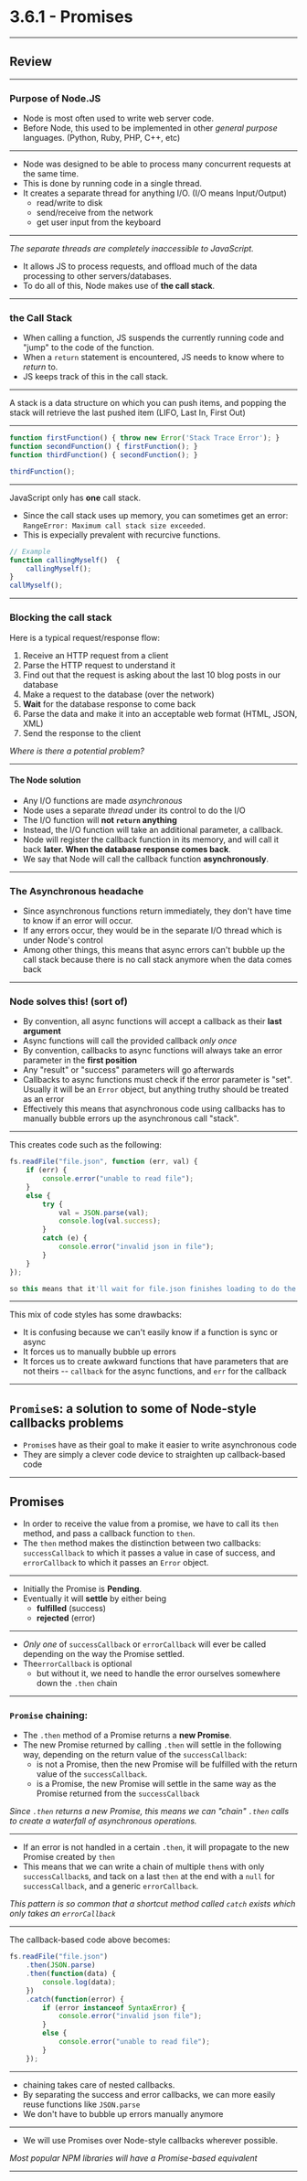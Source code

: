 # 3.6.1 - Promises

---
## Review

---

### Purpose of Node.JS

- Node is most often used to write web server code.
- Before Node, this used to be implemented in other _general purpose_ languages. (Python, Ruby, PHP, C++, etc)

---

- Node was designed to be able to process many concurrent requests at the same time.
- This is done by running code in a single thread.
- It creates a separate thread for anything I/O. (I/O means Input/Output)
    - read/write to disk
    - send/receive from the network
    - get user input from the keyboard

---

_The separate threads are completely inaccessible to JavaScript._

- It allows JS to process requests, and offload much of the data processing to other servers/databases.
- To do all of this, Node makes use of **the call stack**.

---

### the Call Stack

- When calling a function, JS suspends the currently running code and "jump" to the code of the function.
- When a `return` statement is encountered, JS needs to know where to _return_ to.
- JS keeps track of this in the call stack.

---

A stack is a data structure on which you can push items, and popping the stack will retrieve the last pushed item (LIFO, Last In, First Out) 

---

```js
function firstFunction() { throw new Error('Stack Trace Error'); }
function secondFunction() { firstFunction(); }
function thirdFunction() { secondFunction(); }

thirdFunction();
```

---

JavaScript only has **one** call stack.

- Since the call stack uses up memory, you can sometimes get an error: `RangeError: Maximum call stack size exceeded`.
- This is expecially prevalent with recurcive functions.

```js
// Example
function callingMyself()  {
    callingMyself();
}
callMyself();
```

---

### Blocking the call stack

Here is a typical request/response flow:

1. Receive an HTTP request from a client
2. Parse the HTTP request to understand it
3. Find out that the request is asking about the last 10 blog posts in our database
4. Make a request to the database (over the network)
5. **Wait** for the database response to come back
6. Parse the data and make it into an acceptable web format (HTML, JSON, XML)
7. Send the response to the client

_Where is there a potential problem?_

---

#### The Node solution

- Any I/O functions are made _asynchronous_
- Node uses a separate _thread_ under its control to do the I/O
- The I/O function will **not `return` anything**
- Instead, the I/O function will take an additional parameter, a callback.
- Node will register the callback function in its memory, and will call it back **later. When the database response comes back**.
- We say that Node will call the callback function **asynchronously**.

---

### The Asynchronous headache

- Since asynchronous functions return immediately, they don't have time to know if an error will occur.
- If any errors occur, they would be in the separate I/O thread which is under Node's control
- Among other things, this means that async errors can't bubble up the call stack because there is no call stack anymore when the data comes back

---

### Node solves this! (sort of)

- By convention, all async functions will accept a callback as their **last argument**
- Async functions will call the provided callback _only once_
- By convention, callbacks to async functions will always take an error parameter in the **first position**
- Any "result" or "success" parameters will go afterwards
- Callbacks to async functions must check if the error parameter is "set". Usually it will be an `Error` object, but anything truthy should be treated as an error
- Effectively this means that asynchronous code using callbacks has to manually bubble errors up the asynchronous call "stack".

---

This creates code such as the following:

```js
fs.readFile("file.json", function (err, val) {
    if (err) {
        console.error("unable to read file");
    }
    else {
        try {
            val = JSON.parse(val);
            console.log(val.success);
        }
        catch (e) {
            console.error("invalid json in file");
        }
    }
});

so this means that it'll wait for file.json finishes loading to do the function (err,val). It's like an event listener.
```

<!-- 
The previous code contains a mix of synchronous (`JSON.parse`) and asynchronous (`fs.readFile`) code, showing the two modes of operation:
`JSON.parse` `return`s its value synchronously. It can cause a `SyntaxError` when parsing its input, so we have to use `try`/`catch` to handle the error
`fs.readFile` does not `return` anything! Instead, it accepts a callback function. When the disk access is done, Node calls the callback function and passes it the data. But because an error could have happened, and `throw` can't be used (no more call stack to catch it), the callback accepts an `err` as its first parameter. The callback handles the error by printing "unable to read file"
-->

---

This mix of code styles has some drawbacks:

- It is confusing because we can't easily know if a function is sync or async
- It forces us to manually bubble up errors
- It forces us to create awkward functions that have parameters that are not theirs -- `callback` for the async functions, and `err` for the callback

---

## `Promise`s: a solution to some of Node-style callbacks problems

- `Promise`s have as their goal to make it easier to write asynchronous code
- They are simply a clever code device to straighten up callback-based code

---

## Promises

- In order to receive the value from a promise, we have to call its `then` method, and pass a callback function to `then`.
- The `then` method makes the distinction between two callbacks: `successCallback` to which it passes a value in case of success, and `errorCallback` to which it passes an `Error` object.

---

- Initially the Promise is **Pending**.
- Eventually it will **settle** by either being 
    - **fulfilled** (success)
    - **rejected** (error)

---

- _Only one_ of `successCallback` or `errorCallback` will ever be called depending on the way the Promise settled.
- The`errorCallback` is optional
    - but without it, we need to handle the error ourselves somewhere down the `.then` chain

---

### `Promise` chaining:

- The `.then` method of a Promise returns a **new Promise**.
- The new Promise returned by calling `.then` will settle in the following way, depending on the return value of the `successCallback`:
    - is not a Promise, then the new Promise will be fulfilled with the return value of the `successCallback`.
    - is a Promise, the new Promise will settle in the same way as the Promise returned from the `successCallback`

_Since `.then` returns a new Promise, this means we can "chain" `.then` calls to create a waterfall of asynchronous operations._

---

- If an error is not handled in a certain `.then`, it will propagate to the new Promise created by `then`
- This means that we can write a chain of multiple `then`s with only `successCallback`s, and tack on a last `then` at the end with a `null` for `successCallback`, and a generic `errorCallback`.

_This pattern is so common that a shortcut method called `catch` exists which only takes an `errorCallback`_

---

The callback-based code above becomes:

```js
fs.readFile("file.json")
    .then(JSON.parse)
    .then(function(data) {
        console.log(data);
    })
    .catch(function(error) {
        if (error instanceof SyntaxError) {
            console.error("invalid json file");
        }
        else {
            console.error("unable to read file");
        }
    });
```

---

- chaining takes care of nested callbacks.
- By separating the success and error callbacks, we can more easily reuse functions like `JSON.parse`
- We don't have to bubble up errors manually anymore

---

- We will use Promises over Node-style callbacks wherever possible.

_Most popular NPM libraries will have a Promise-based equivalent_

---

